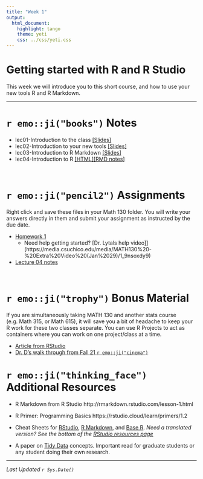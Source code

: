 ```yaml
---
title: "Week 1"
output:
  html_document:
    highlight: tango
    theme: yeti
    css: ../css/yeti.css
---
```


# Getting started with R and R Studio

This week we will introduce you to this short course, and how to use your new tools R and R Markdown. 

---

# `r emo::ji("books")` Notes

* lec01-Introduction to the class   [[Slides]](notes/01_intro_slides.html)
* lec02-Introduction to your new tools  [[Slides]](notes/02_setup_slides.html)
* lec03-Introduction to R Markdown  [[Slides]](notes/03_rmd_slides.html)
* lec04-Introduction to R           [[HTML]](notes/04_r.html)[[RMD notes]](notes/04_r_notes.Rmd)

<br> 

# `r emo::ji("pencil2")` Assignments

Right click and save these files in your Math 130 folder. You will write your answers directly in them and submit your assignment as instructed by the due date.

* [Homework 1](hw/hw1.Rmd)
    - Need help getting started? [Dr. Lytals help video]](https://media.csuchico.edu/media/MATH130%20-%20Extra%20Video%20(Jan%2029)/1_9nsoxdy9)
* [Lecture 04 notes](notes/04_r_notes.Rmd)

<br> 

# `r emo::ji("trophy")` Bonus Material
If you are simultaneously taking MATH 130 and another stats course (e.g. Math 315, or Math 615), it will save you a bit of headache to keep your R work for these two classes separate. You can use R Projects to act as containers where you can work on one project/class at a time.

* [Article from RStudio](https://support.rstudio.com/hc/en-us/articles/200526207-Using-Projects)
* [Dr. D's walk through from Fall 21 `r emo::ji("cinema")`]( https://media.csuchico.edu/media/218-MATH130-02-1766/1_98rasme3)


# `r emo::ji("thinking_face")` Additional Resources

* R Markdown from R Studio http://rmarkdown.rstudio.com/lesson-1.html
* R Primer: Programming Basics https://rstudio.cloud/learn/primers/1.2
* Cheat Sheets for [RStudio](https://github.com/rstudio/cheatsheets/raw/master/rstudio-ide.pdf), [R Markdown](https://github.com/rstudio/cheatsheets/raw/master/rmarkdown-2.0.pdf), and [Base R](http://github.com/rstudio/cheatsheets/raw/master/base-r.pdf). _Need a translated version? See the bottom of the [RStudio resources page](https://rstudio.com/resources/cheatsheets/)_
    
* A paper on [Tidy Data](https://www.jstatsoft.org/article/view/v059i10) concepts. Important read for graduate students or any student doing their own research. 

---
_Last Updated `r Sys.Date()`_